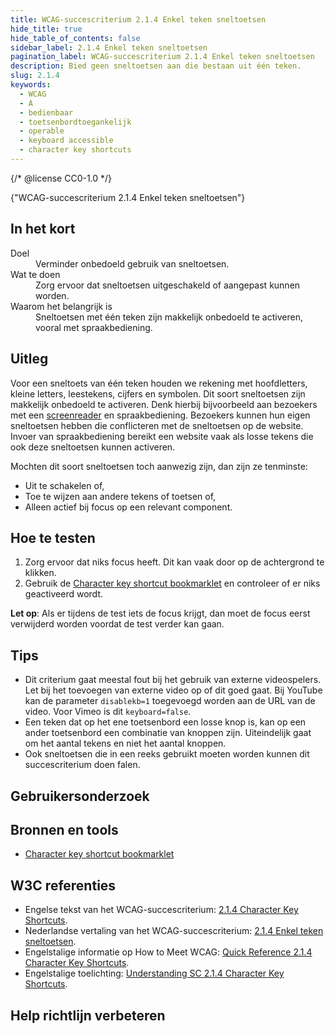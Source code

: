 ```yaml
---
title: WCAG-succescriterium 2.1.4 Enkel teken sneltoetsen
hide_title: true
hide_table_of_contents: false
sidebar_label: 2.1.4 Enkel teken sneltoetsen
pagination_label: WCAG-succescriterium 2.1.4 Enkel teken sneltoetsen
description: Bied geen sneltoetsen aan die bestaan uit één teken.
slug: 2.1.4
keywords:
  - WCAG
  - A
  - bedienbaar
  - toetsenbordtoegankelijk
  - operable
  - keyboard accessible
  - character key shortcuts
---
```


{/* @license CC0-1.0 */}


<WcagHeadingGroup level={1} conformanceLevel="Niveau A">
  {"WCAG-succescriterium 2.1.4 Enkel teken sneltoetsen"}
</WcagHeadingGroup>

## In het kort

<dl>
  <div class="dl__item">
    <dt class="dl__term">Doel</dt>
    <dd class="dl__definition">Verminder onbedoeld gebruik van sneltoetsen.</dd>
  </div>
  <div class="dl__item">
    <dt class="dl__term">Wat te doen</dt>
    <dd class="dl__definition">Zorg ervoor dat sneltoetsen uitgeschakeld of aangepast kunnen worden.</dd>
  </div>
  <div class="dl__item">
    <dt class="dl__term">Waarom het belangrijk is</dt>
    <dd class="dl__definition">
      Sneltoetsen met één teken zijn makkelijk onbedoeld te activeren, vooral met spraakbediening.
    </dd>
  </div>
</dl>

## Uitleg

<Summary />

Voor een sneltoets van één teken houden we rekening met hoofdletters, kleine letters, leestekens, cijfers en symbolen. Dit soort sneltoetsen zijn makkelijk onbedoeld te activeren. Denk hierbij bijvoorbeeld aan bezoekers met een [screenreader](/woordenlijst/#screenreader) en spraakbediening. Bezoekers kunnen hun eigen sneltoetsen hebben die conflicteren met de sneltoetsen op de website. Invoer van spraakbediening bereikt een website vaak als losse tekens die ook deze sneltoetsen kunnen activeren.

Mochten dit soort sneltoetsen toch aanwezig zijn, dan zijn ze tenminste:

- Uit te schakelen of,
- Toe te wijzen aan andere tekens of toetsen of,
- Alleen actief bij focus op een relevant component.

## Hoe te testen

1. Zorg ervoor dat niks focus heeft. Dit kan vaak door op de achtergrond te klikken.
2. Gebruik de [<span lang="en">Character key shortcut bookmarklet</span>](http://3needs.org/en/testing/code/kb-shortcuts.html) en controleer of er niks geactiveerd wordt.

**Let op**: Als er tijdens de test iets de focus krijgt, dan moet de focus eerst verwijderd worden voordat de test verder kan gaan.

## Tips

- Dit criterium gaat meestal fout bij het gebruik van externe videospelers. Let bij het toevoegen van externe video op of dit goed gaat. Bij YouTube kan de parameter `disablekb=1` toegevoegd worden aan de URL van de video. Voor Vimeo is dit `keyboard=false`.
- Een teken dat op het ene toetsenbord een losse knop is, kan op een ander toetsenbord een combinatie van knoppen zijn. Uiteindelijk gaat om het aantal tekens en niet het aantal knoppen.
- Ook sneltoetsen die in een reeks gebruikt moeten worden kunnen dit succescriterium doen falen.

## Gebruikersonderzoek

<CTAGebruikersonderzoek />

## Bronnen en tools

- [<span lang="en">Character key shortcut bookmarklet</span>](http://3needs.org/en/testing/code/kb-shortcuts.html)

## W3C referenties

- Engelse tekst van het WCAG-succescriterium: [<span lang="en">2.1.4 Character Key Shortcuts</span>](https://www.w3.org/TR/WCAG22/#character-key-shortcuts).
- Nederlandse vertaling van het WCAG-succescriterium: [2.1.4 Enkel teken sneltoetsen](https://www.w3.org/Translations/WCAG22-nl/#character-key-shortcuts).
- Engelstalige informatie op <span lang="en">How to Meet WCAG</span>: [<span lang="en">Quick Reference 2.1.4 Character Key Shortcuts</span>](https://www.w3.org/WAI/WCAG22/quickref/#character-key-shortcuts).
- Engelstalige toelichting: [<span lang="en">Understanding SC 2.1.4 Character Key Shortcuts</span>](https://www.w3.org/WAI/WCAG22/Understanding/character-key-shortcuts.html).

<SpotlightSection>
  <Markdown omitH1 headinglevel={3}>
    <Disclaimer />
  </Markdown>
</SpotlightSection>

## Help richtlijn verbeteren

<Markdown omitH1 headinglevel={3}>
  <WCAGFooterInfo />
</Markdown>
